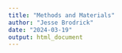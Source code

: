```yaml
---
title: "Methods and Materials"
author: "Jesse Brodrick"
date: "2024-03-19"
output: html_document
---
```



